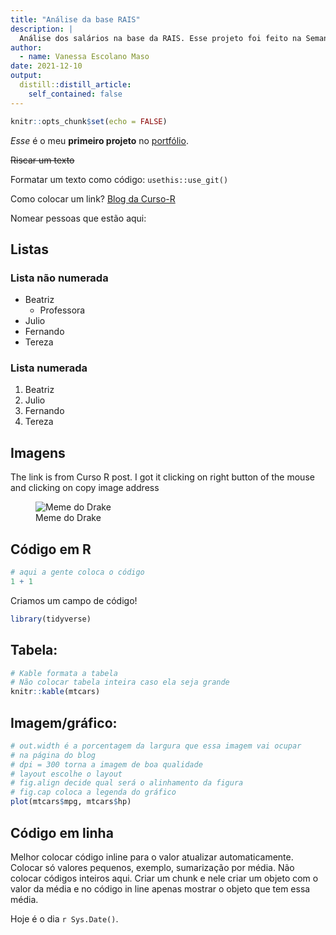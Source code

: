 ```yaml
---
title: "Análise da base RAIS"
description: |
  Análise dos salários na base da RAIS. Esse projeto foi feito na Semana Data Science na Prática da Curso-R.
author:
  - name: Vanessa Escolano Maso
date: 2021-12-10
output:
  distill::distill_article:
    self_contained: false
---
```


```r
knitr::opts_chunk$set(echo = FALSE)
```

*Esse* é o meu **primeiro projeto** no [portfólio]{.ul}.

~~Riscar um texto~~

Formatar um texto como código: `usethis::use_git()`

Como colocar um link? [Blog da Curso-R](https://curso-r.com/)

Nomear pessoas que estão aqui:

## Listas

### Lista não numerada

-   Beatriz
    - Professora
-   Julio
-   Fernando
-   Tereza

### Lista numerada

1.  Beatriz
2.  Julio
3.  Fernando
4.  Tereza

## Imagens

The link is from Curso R post. I got it clicking on right button of the mouse and clicking on copy image address

![Meme do Drake](https://blog.curso-r.com/images/posts/banner/API-drake.jpeg)

## Código em R

```r
# aqui a gente coloca o código
1 + 1
```

Criamos um campo de código!

```r
library(tidyverse)
```

## Tabela:

```r
# Kable formata a tabela
# Não colocar tabela inteira caso ela seja grande 
knitr::kable(mtcars)
```

## Imagem/gráfico:

```r
# out.width é a porcentagem da largura que essa imagem vai ocupar
# na página do blog
# dpi = 300 torna a imagem de boa qualidade
# layout escolhe o layout
# fig.align decide qual será o alinhamento da figura
# fig.cap coloca a legenda do gráfico
plot(mtcars$mpg, mtcars$hp)
```

## Código em linha

Melhor colocar código inline para o valor atualizar automaticamente. Colocar só valores pequenos, exemplo, sumarização por média. Não colocar códigos inteiros aqui. Criar um chunk e nele criar um objeto com o valor da média e no código in line apenas mostrar o objeto que tem essa média.

Hoje é o dia `r Sys.Date()`.
